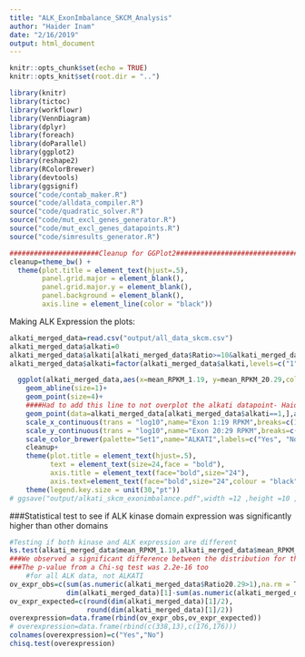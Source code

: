 ```yaml
---
title: "ALK_ExonImbalance_SKCM_Analysis"
author: "Haider Inam"
date: "2/16/2019"
output: html_document
---
```


```r
knitr::opts_chunk$set(echo = TRUE)
knitr::opts_knit$set(root.dir = "..")
```

```r
library(knitr)
library(tictoc)
library(workflowr)
library(VennDiagram)
library(dplyr)
library(foreach)
library(doParallel)
library(ggplot2)
library(reshape2)
library(RColorBrewer)
library(devtools)
library(ggsignif)
source("code/contab_maker.R")
source("code/alldata_compiler.R")
source("code/quadratic_solver.R")
source("code/mut_excl_genes_generator.R")
source("code/mut_excl_genes_datapoints.R")
source("code/simresults_generator.R")

######################Cleanup for GGPlot2#########################################
cleanup=theme_bw() +
  theme(plot.title = element_text(hjust=.5),
        panel.grid.major = element_blank(),
        panel.grid.major.y = element_blank(),
        panel.background = element_blank(),
        axis.line = element_line(color = "black"))
```

Making ALK Expression the plots:
```r
alkati_merged_data=read.csv("output/all_data_skcm.csv")
alkati_merged_data$alkati=0
alkati_merged_data$alkati[alkati_merged_data$Ratio>=10&alkati_merged_data$mRNA_count>=500&alkati_merged_data$RSEM_normalized>=100]=1
alkati_merged_data$alkati=factor(alkati_merged_data$alkati,levels=c("1","0"))

  ggplot(alkati_merged_data,aes(x=mean_RPKM_1.19, y=mean_RPKM_20.29,color=factor(alkati)))+
    geom_abline(size=1)+
    geom_point(size=4)+
    ####Had to add this line to not overplot the alkati datapoint- Haider 1/31/19
    geom_point(data=alkati_merged_data[alkati_merged_data$alkati==1,],aes(x=mean_RPKM_1.19, y=mean_RPKM_20.29,color=factor(alkati)),size=4)+
    scale_x_continuous(trans = "log10",name="Exon 1:19 RPKM",breaks=c(1e-2,1e0,1e2),labels = parse(text = c("10^-2","10^0","10^2")),limits = c(1e-3,1e3))+
    scale_y_continuous(trans = "log10",name="Exon 20:29 RPKM",breaks=c(1e-2,1e0,1e2),labels = parse(text = c("10^-2","10^0","10^2")),limits = c(1e-3,1e3))+
    scale_color_brewer(palette="Set1",name="ALKATI",labels=c("Yes", "No"))+
    cleanup+
    theme(plot.title = element_text(hjust=.5),
          text = element_text(size=24,face = "bold"),
          axis.title = element_text(face="bold",size="24"),
          axis.text=element_text(face="bold",size="24",colour = "black"))+
    theme(legend.key.size = unit(30,"pt"))
# ggsave("output/alkati_skcm_exonimbalance.pdf",width =12 ,height =10 ,units = "in",useDingbats=F)
```

###Statistical test to see if ALK kinase domain expression was significantly higher than other domains
```r

#Testing if both kinase and ALK expression are different
ks.test(alkati_merged_data$mean_RPKM_1.19,alkati_merged_data$mean_RPKM_20.29)
###We observed a significant difference between the distribution for the 20-29 exons and the 1-19 exons The reported p-value was 2-16.
###The p-value from a Chi-sq test was 2.2e-16 too
    #for all ALK data, not ALKATI
ov_expr_obs=c(sum(as.numeric(alkati_merged_data$Ratio20.29>1),na.rm = T),
              dim(alkati_merged_data)[1]-sum(as.numeric(alkati_merged_data$Ratio20.29>1),na.rm = T))
ov_expr_expected=c(round(dim(alkati_merged_data)[1]/2),
                   round(dim(alkati_merged_data)[1]/2))
overexpression=data.frame(rbind(ov_expr_obs,ov_expr_expected))
# overexpression=data.frame(rbind(c(338,13),c(176,176)))
colnames(overexpression)=c("Yes","No")
chisq.test(overexpression)
```

